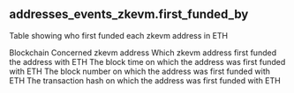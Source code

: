 ## addresses_events_zkevm.first_funded_by 
Table showing who first funded each zkevm address in ETH

<ParamField path="blockchain">
Blockchain
</ParamField>
<ParamField path="address">
Concerned zkevm address
</ParamField>
<ParamField path="first_funded_by">
Which zkevm address first funded the address with ETH
</ParamField>
<ParamField path="block_time">
The block time on which the address was first funded with ETH
</ParamField>
<ParamField path="block_number">
The block number on which the address was first funded with ETH
</ParamField>
<ParamField path="tx_hash">
The transaction hash on which the address was first funded with ETH
</ParamField>
